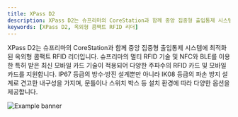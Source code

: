```yaml
---
title: XPass D2
description: XPass D2는 슈프리마의 CoreStation과 함께 중앙 집중형 출입통제 시스템에 최적화된 옥외형 콤팩트 RFID 리더입니다. 슈프리마의 멀티 RFID 기술 및 NFC와 BLE를 이용한 특허 받은 최신 모바일 카드 기술이 적용되어 다양한 주파수의 RFID 카드 및 모바일 카드를 지원합니다. IP67 등급의 방수·방진 설계뿐만 아니라 IK08 등급의 파손 방지 설계로 견고한 내구성을 가지며, 문틀이나 스위치 박스 등 설치 환경에 따라 다양한 옵션을 제공합니다.
keywords: [XPass D2, 옥외형 콤팩트 RFID 리더]
---
```


XPass D2는 슈프리마의 CoreStation과 함께 중앙 집중형 출입통제 시스템에 최적화된 옥외형 콤팩트 RFID 리더입니다. 슈프리마의 멀티 RFID 기술 및 NFC와 BLE를 이용한 특허 받은 최신 모바일 카드 기술이 적용되어 다양한 주파수의 RFID 카드 및 모바일 카드를 지원합니다. IP67 등급의 방수·방진 설계뿐만 아니라 IK08 등급의 파손 방지 설계로 견고한 내구성을 가지며, 문틀이나 스위치 박스 등 설치 환경에 따라 다양한 옵션을 제공합니다.

![Example banner](/img/device/xpassd2-main.jpg)

<Overview />
